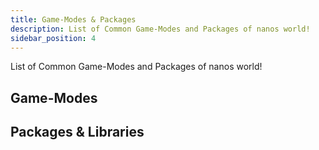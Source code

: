 ```yaml
---
title: Game-Modes & Packages
description: List of Common Game-Modes and Packages of nanos world!
sidebar_position: 4
---
```



List of Common Game-Modes and Packages of nanos world!



## Game-Modes

<div className="card-links">

<CardLink
	title="Sandbox"
	description="nanos world Sandbox game-mode"
	image_src="https://user-images.githubusercontent.com/6226807/121760112-7d254d80-caff-11eb-968e-20f77aa3c7d3.png"
	href="https://github.com/nanos-world/nanos-world-sandbox"
/>

<CardLink
	title="Deathmatch"
	description="nanos world Deathmatch game-mode"
	image_src="https://user-images.githubusercontent.com/6226807/121760221-ec02a680-caff-11eb-8b2a-c0aea9168e41.jpg"
	href="https://github.com/nanos-world/nanos-world-deathmatch"
/>

<CardLink
	title="Halloween"
	description="Halloween special game-mode"
	image_src="https://user-images.githubusercontent.com/6226807/121760299-60d5e080-cb00-11eb-8809-6197d3c98c85.png"
	href="https://github.com/gtnardy/nanos-world-halloween"
/>

<CardLink
	title="VZombies"
	description="Gamemode Inspired By COD:Zombies"
	image_src="https://user-images.githubusercontent.com/43786647/189530743-43c478bd-89b2-4eac-a223-724a74c312b8.jpg"
	href="https://github.com/vugi99/nanos-vzombies"
/>
<CardLink
	title="Bottlefield"
	description="Throw bottles to your enemies !"
	image_src="https://user-images.githubusercontent.com/43786647/189530846-2862ccf1-62dd-41e9-afd1-1c36922dd8ed.jpg"
	href="https://github.com/vugi99/nanos-bottlefield"
/>

</div>

## Packages & Libraries

<div className="card-links">

<CardLink
	title="Default Vehicles"
	description="nanos world default Vehicle Pack ready to use"
	image_src="/img/docs/vehicles-pack.jpg"
	href="https://github.com/nanos-world/nanos-world-vehicles"
/>

<CardLink
	title="Default Weapons"
	description="nanos world default Weapon Pack ready to use"
	image_src="/img/docs/weapons-pack.jpg"
	href="https://github.com/nanos-world/nanos-world-weapons"
/>

<CardLink
	title="Battlefield Kill UI"
	description="Battlefield-like Kill and Feed UI"
	image_src="/img/docs/battlefield-kill-ui.jpg"
	href="https://github.com/gtnardy/nanos-world-battlefield-kill-ui/"
/>

<CardLink
	title="Official Community Lua Library"
	description="nanos world official Lua Library. All definition of our basic structs (Vector, Rotation), math and helper methods!"
	image_src="/img/docs/nanos-world-background.jpg"
	href="https://github.com/nanos-world/nanos-world-lua-lib"
/>

</div>
